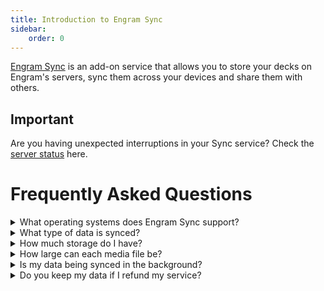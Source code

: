 ```yaml
---
title: Introduction to Engram Sync
sidebar:
    order: 0
---
```


[Engram Sync](/) is an add-on service that allows you to store your decks on Engram's servers, sync them across your devices and share them with others.

<CardGrid>
  <LinkCard title="Setup Engram Sync" href="/" description="Setup sync on all your devices." />
  <LinkCard title="Publishing Decks" href="/" description="Share your knowledge with the world." />
  <LinkCard title="Clans" href="/" description="Create memories with your friends and community." />
  <LinkCard title="Storage Limits" href="/" description="Learn about storage limits." />
</CardGrid>

Important
---
Are you having unexpected interruptions in your Sync service? Check the [server status](/) here.

# Frequently Asked Questions

<details>
<summary>What operating systems does Engram Sync support?</summary>

Engram Sync supports every platform that Engram can run on. Currently that means Windows, macOS, Linux, Android and iOS.
</details>

<details>
<summary>What type of data is synced?</summary>

Only the data within your collection database and attached media are synced to Engram Servers.
</details>

<details>
<summary>How much storage do I have?</summary>
Please see [Storage limits](/sync/storage-limits)
</details>

<details>
<summary>How large can each media file be?</summary>
The current limit on media attachments is 100 MB.
</details>

<details>
<summary>Is my data being synced in the background?</summary>
No, files are only synced when Engram is running.
</details>

<details>
<summary>Do you keep my data if I refund my service?</summary>
No. The data is deleted immediately from Engram Sync servers. Data in your local collection is not affected.
</details>